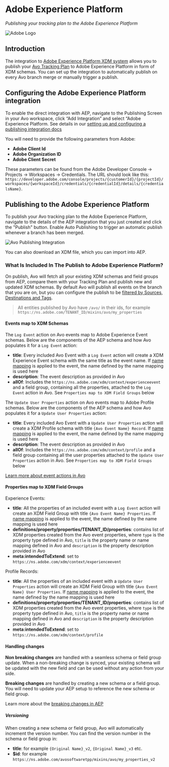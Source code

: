 
# Adobe Experience Platform

*Publishing your tracking plan to the Adobe Experience Platform*

![Adobe Logo](/images/publishing_adobe.svg)

## Introduction

The integration to [Adobe Experience Platform XDM system](https://experienceleague.adobe.com/en/docs/experience-platform/xdm/home) allows you to publish your [Avo Tracking Plan](/publishing/publishing/overview) to Adobe Experience Platform in form of XDM schemas. You can set up the integration to automatically publish on every Avo branch merge or manually trigger a publish. 

## Configuring the Adobe Experience Platform integration

To enable the direct integration with AEP, navigate to the Publishing Screen in your Avo workspace, click “Add Integration” and select “Adobe Experience Platform. See details in our [setting up and configuring a publishing integration docs](/publishing/publishing/overview#setting-up-and-configuring-a-publishing-integration)

You will need to provide the following parameters from Adobe:

- **Adobe Client Id**
- **Adobe Organization ID**
- **Adobe Client Secret**

 These parameters can be found from the Adobe Developer Console -> Projects -> Workspaces -> Credentials. The URL should look like this: `https://developer.adobe.com/console/projects/{customerId}/{projectId}/workspaces/{workspaceId}/credentials/{credentialId}/details/{credentialsName}`.


## Publishing to the Adobe Experience Platform

To publish your Avo tracking plan to the Adobe Experience Platform, navigate to the details of the AEP integration that you just created and click the "Publish" button. Enable Auto Publishing to trigger an automatic publish whenever a branch has been merged.

![Avo Publishing Integration](/images/adobe-experience-platform-integration.png)

You can also download an XDM file, which you can import into AEP.

### What Is Included In The Publish to Adobe Experience Platform?

On publish, Avo will fetch all your existing XDM schemas and field groups from AEP, compare them with your Tracking Plan and publish new and updated XDM schemas. By default Avo will publish all events on the branch that you are on, but you can configure the publish to be [filtered by Sources, Destinations and Tags](/publishing/publishing/overview#filtering-events-for-publishing).

> All entities published by Avo have `/avo/` in their ids, for example `https://ns.adobe.com/TENANT_ID/mixins/avo/my_properties`

#### Events map to XDM Schemas

The `Log Event` action on Avo events map to Adobe Experience Event schemas. Below are the components of the AEP schema and how Avo populates it for a `Log Event` action:

- **title**: Every included Avo Event with a `Log Event` action will create a XDM Experience Event schema with the same title as the event name. If [name mapping](/data-design/name-mapping) is applied to the event, the name defined by the name mapping is used here
- **description**: The event description as provided in Avo
- **allOf**: Includes the `https://ns.adobe.com/xdm/context/experienceevent` and a field group, containing all the properties, attached to the `Log Event` action in Avo. See `Properties map to XDM Field Groups` below

The `Update User Properties` action on Avo events map to Adobe Profile schemas. Below are the components of the AEP schema and how Avo populates it for a `Update User Properties` action:

- **title**: Every included Avo Event with a `Update User Properties` action will create a XDM Profile schema with title `{Avo Event Name} Record`. If [name mapping](/data-design/name-mapping) is applied to the event, the name defined by the name mapping is used here
- **description**: The event description as provided in Avo
- **allOf**: Includes the `https://ns.adobe.com/xdm/context/profile` and a field group containing all the user properties attached to the `Update User Properties` action in Avo. See `Properties map to XDM Field Groups` below

[Learn more about event actions in Avo](data-design/avo-tracking-plan/events#actions)


#### Properties map to XDM Field Groups

Experience Events:

- **title**: All the properties of an included event with a `Log Event` action will create an XDM Field Group with title `{Avo Event Name} Properties`. If [name mapping](/data-design/name-mapping) is applied to the event, the name defined by the name mapping is used here
- **definitions/property/properties/TENANT_ID/properties**: contains list of XDM properties created from the Avo event properties, where `type` is the property type defined in Avo, `title` is the property name or name mapping defined in Avo and `description` is the property description provided in Avo
- **meta:intendedToExtend**: set to `https://ns.adobe.com/xdm/context/experienceevent`

Profile Records:

- **title**: All the properties of an included event with a `Update User Properties` action will create an XDM Field Group with title `{Avo Event Name} User Properties`. If [name mapping](/data-design/name-mapping) is applied to the event, the name defined by the name mapping is used here
- **definitions/property/properties/TENANT_ID/properties**: contains list of XDM properties created from the Avo event properties, where `type` is the property type defined in Avo, `title` is the property name or name mapping defined in Avo and `description` is the property description provided in Avo
- **meta:intendedToExtend**: set to `https://ns.adobe.com/xdm/context/profile`

#### Handling changes

**Non breaking changes** are handled with a seamless schema or field group update. When a non-breaking change is synced, your existing schema will be updated with the new field and can be used without any action from your side.

**Breaking changes** are handled by creating a new schema or a field group. You will need to update your AEP setup to reference the new schema or field group.

Learn more about the [breaking changes in AEP](https://experienceleague.adobe.com/en/docs/experience-platform/xdm/schema/composition#evolution)

##### Versioning

When creating a new schema or field group, Avo will automatically increment the version number. You can find the version number in the schema or field group in:
- **title**: for example `{Original Name}_v2`, `{Original Name}_v3` etc.
- **$id**: for example `https://ns.adobe.com/avosoftwaretpp/mixins/avo/my_properties_v2`
